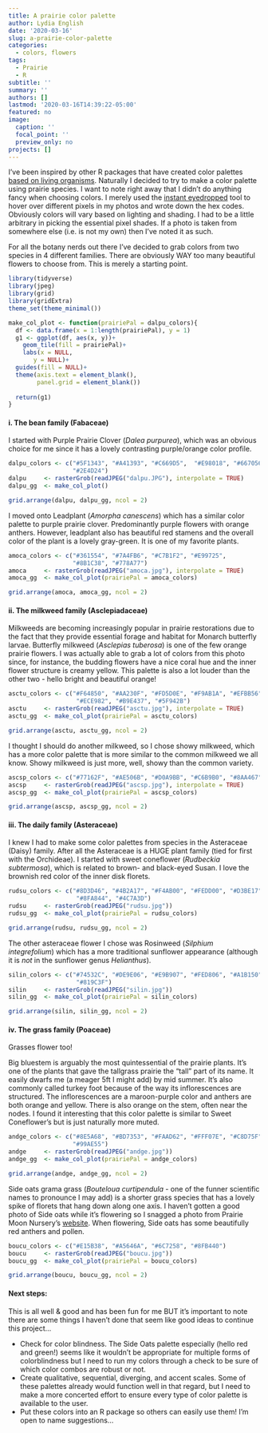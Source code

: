 ```yaml
---
title: A prairie color palette
author: Lydia English
date: '2020-03-16'
slug: a-prairie-color-palette
categories:
  - colors, flowers
tags:
  - Prairie
  - R
subtitle: ''
summary: ''
authors: []
lastmod: '2020-03-16T14:39:22-05:00'
featured: no
image:
  caption: ''
  focal_point: ''
  preview_only: no
projects: []
---
```


I've been inspired by other R packages that have created color palettes [based on living organisms](https://nschiett.github.io/fishualize/index.html). Naturally I decided to try to make a color palette using prairie species. I want to note right away that I didn't do anything fancy when choosing colors. I merely used the [instant eyedropped](http://instant-eyedropper.com/) tool to hover over different pixels in my photos and wrote down the hex codes. Obviously colors will vary based on lighting and shading. I had to be a little arbitrary in picking the essential pixel shades. If a photo is taken from somewhere else (i.e. is not my own) then I've noted it as such. 

For all the botany nerds out there I've decided to grab colors from two species in 4 different families. There are obviously WAY too many beautiful flowers to choose from. This is merely a starting point. 

```r
library(tidyverse)
library(jpeg)
library(grid)
library(gridExtra)
theme_set(theme_minimal())

make_col_plot <- function(prairiePal = dalpu_colors){
  df <- data.frame(x = 1:length(prairiePal), y = 1)
  g1 <- ggplot(df, aes(x, y))+
    geom_tile(fill = prairiePal)+
    labs(x = NULL,
       y = NULL)+
  guides(fill = NULL)+
  theme(axis.text = element_blank(),
        panel.grid = element_blank())
  
  return(g1)
}
```


#### i. The bean family (Fabaceae)

I started with Purple Prairie Clover (*Dalea purpurea*), which was an obvious choice for me since it has a lovely contrasting purple/orange color profile.  

```r
dalpu_colors <- c("#5F1343", "#A41393", "#C669D5",  "#E98018", "#667056",
                  "#2E4D24")
dalpu     <- rasterGrob(readJPEG("dalpu.JPG"), interpolate = TRUE)
dalpu_gg  <- make_col_plot()

grid.arrange(dalpu, dalpu_gg, ncol = 2)
```


I moved onto Leadplant (*Amorpha canescens*) which has a similar color palette to purple prairie clover. Predominantly purple flowers with orange anthers. However, leadplant also has beautiful red stamens and the overall color of the plant is a lovely gray-green. It is one of my favorite plants. 

```r
amoca_colors <- c("#361554", "#7A4FB6", "#C7B1F2", "#E99725", 
                  "#8B1C38", "#778A77")
amoca     <- rasterGrob(readJPEG("amoca.jpg"), interpolate = TRUE)
amoca_gg  <- make_col_plot(prairiePal = amoca_colors)

grid.arrange(amoca, amoca_gg, ncol = 2)
```


#### ii. The milkweed family (Asclepiadaceae)

Milkweeds are becoming increasingly popular in prairie restorations due to the fact that they provide essential forage and habitat for Monarch butterfly larvae. 
Butterfly milkweed (*Asclepias tuberosa*) is one of the few orange prairie flowers. I was actually able to grab a lot of colors from this photo since, for instance, the budding flowers have a nice coral hue and the inner flower structure is creamy yellow. This palette is also a lot louder than the other two - hello bright and beautiful orange!   

```r
asctu_colors <- c("#F64850", "#AA230F", "#FD5D0E", "#F9AB1A", "#EFBB56", 
                   "#ECE982", "#B9E437", "#5F942B")
asctu     <- rasterGrob(readJPEG("asctu.jpg"), interpolate = TRUE)
asctu_gg  <- make_col_plot(prairiePal = asctu_colors)

grid.arrange(asctu, asctu_gg, ncol = 2)
```

I thought I should do another milkweed, so I chose showy milkweed, which has a more color palette that is more similar to the common milkweed we all know. Showy milkweed is just more, well, showy than the common variety. 

```r
ascsp_colors <- c("#77162F", "#AE506B", "#D0A9BB", "#C6B9B0", "#8AA467", "#4B873A", "#205713")
ascsp     <- rasterGrob(readJPEG("ascsp.jpg"), interpolate = TRUE)
ascsp_gg  <- make_col_plot(prairiePal = ascsp_colors)

grid.arrange(ascsp, ascsp_gg, ncol = 2)
```

#### iii. The daily family (Asteraceae)

I knew I had to make some color palettes from species in the Asteraceae (Daisy) family. After all the Asteraceae is a HUGE plant family (tied for first with the Orchideae). I started with sweet coneflower (*Rudbeckia subtermosa*), which is related to brown- and black-eyed Susan. I love the brownish red color of the inner disk florets. 

```r
rudsu_colors <- c("#8D3D46", "#4B2A17", "#F4AB00", "#FEDD00", "#D3BE17", 
                   "#8FA844", "#4C7A3D")
rudsu     <- rasterGrob(readJPEG("rudsu.jpg"))
rudsu_gg  <- make_col_plot(prairiePal = rudsu_colors)

grid.arrange(rudsu, rudsu_gg, ncol = 2)
```

The other asteraceae flower I chose was Rosinweed (*Silphium integrefolium*) which has a more traditional sunflower appearance (although it is *not* in the sunflower genus *Helianthus*). 

```r
silin_colors <- c("#74532C", "#DE9E06", "#E9B907", "#FED806", "#A1B150", 
                   "#819C3F")
silin     <- rasterGrob(readJPEG("silin.jpg"))
silin_gg  <- make_col_plot(prairiePal = silin_colors)

grid.arrange(silin, silin_gg, ncol = 2)
```

#### iv. The grass family (Poaceae) 

Grasses flower too! 

Big bluestem is arguably the most quintessential of the prairie plants. It's one of the plants that gave the tallgrass prairie the "tall" part of its name. It easily dwarfs me (a meager 5ft I might add) by mid summer. It's also commonly called turkey foot because of the way its inflorescences are structured. The inflorescences are a maroon-purple color and anthers are both orange and yellow. There is also orange on the stem, often near the nodes. I found it interesting that this color palette is similar to Sweet Coneflower's but is just naturally more muted.   

```r
andge_colors <- c("#8E5A68", "#BD7353", "#FAAD62", "#FFF07E", "#C8D75F",  
                  "#99AE55")
andge     <- rasterGrob(readJPEG("andge.jpg"))
andge_gg  <- make_col_plot(prairiePal = andge_colors)

grid.arrange(andge, andge_gg, ncol = 2)
```

Side oats grama grass (*Bouteloua curtipendula* - one of the funner scientific names to pronounce I may add) is a shorter grass species that has a lovely spike of florets that hang down along one axis. I haven't gotten a good photo of Side oats while it's flowering so I snagged a photo from Prairie Moon Nursery's [website](https://www.prairiemoon.com/bouteloua-curtipendula-side-oats-grama-prairie-moon-nursery.html). When flowering, Side oats has some beautifully red anthers and pollen. 

```r
boucu_colors <- c("#E15B38", "#A5646A", "#6C7258", "#8FB440")
boucu     <- rasterGrob(readJPEG("boucu.jpg"))
boucu_gg  <- make_col_plot(prairiePal = boucu_colors)

grid.arrange(boucu, boucu_gg, ncol = 2)
```


#### Next steps: 

This is all well & good and has been fun for me BUT it's important to note there are some things I haven't done that seem like good ideas to continue this project...

- Check for color blindness. The Side Oats palette especially (hello red and green!) seems like it wouldn't be appropriate for multiple forms of colorblindness but I need to run my colors through a check to be sure of which color combos are robust or not. 
- Create qualitative, sequential, diverging, and accent scales. Some of these palettes already would function well in that regard, but I need to make a more concerted effort to ensure every type of color palette is available to the user.
- Put these colors into an R package so others can easily use them! I'm open to name suggestions...
